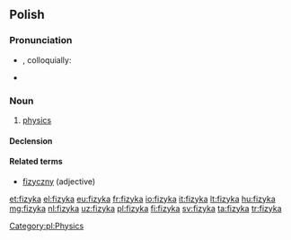 ==Polish==

===Pronunciation===
* {{IPA|[ˈfizɨka]|lang=pl}}, colloquially: {{IPAchar|[fiˈzɨka]|lang=pl}}
* {{audio|Pl-fizyka.ogg|Audio|lang=pl}}

===Noun===
{{pl-noun|f}}

# [[physics]]

====Declension====
{{pl-decl-noun-ka|fizy|fizyk}}

====Related terms====
* [[fizyczny]] (adjective)

[[Category:pl:Physics]]

[[et:fizyka]]
[[el:fizyka]]
[[eu:fizyka]]
[[fr:fizyka]]
[[io:fizyka]]
[[it:fizyka]]
[[lt:fizyka]]
[[hu:fizyka]]
[[mg:fizyka]]
[[nl:fizyka]]
[[uz:fizyka]]
[[pl:fizyka]]
[[fi:fizyka]]
[[sv:fizyka]]
[[ta:fizyka]]
[[tr:fizyka]]